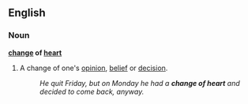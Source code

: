 ==English==
===Noun===
'''[[change]] of [[heart]]'''
#{{idiom}} A change of one's [[opinion]], [[belief]] or [[decision]].
#:''He quit Friday, but on Monday he had a '''change of heart''' and decided to come back, anyway.''